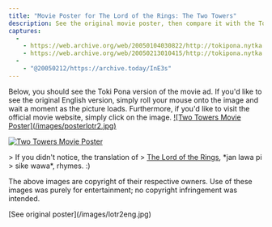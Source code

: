 ```yaml
---
title: "Movie Poster for The Lord of the Rings: The Two Towers"
description: See the original movie poster, then compare it with the Toki Pona version.
captures:
  -
    - https://web.archive.org/web/20050104030822/http://tokipona.nytka.org:80/image/lotr2.html
    - https://web.archive.org/web/20050213010415/http://tokipona.nytka.org:80/image/lotr2.html
  -
    - "@20050212/https://archive.today/InE3s"
---
```


<Change till={1}>
Below, you should see the Toki Pona version of the movie ad. If you'd like to see the original English version, simply roll your mouse onto the image and wait a moment as the picture loads. Furthermore, if you'd like to visit the official movie website, simply click on the image.
</Change>

<a href="http://www.lordoftherings.net/">
![Two Towers Movie Poster](/images/posterlotr2.jpg)

<Change till={1}>![Two Towers Movie Poster](/images/lotr2eng.jpg)</Change>
</a>

<Change till={1}>
> If you didn't notice, the translation of  
> <u>The Lord of the Rings</u>, *jan lawa pi  
> sike wawa*, rhymes. :)


The above images are copyright of their respective owners.
Use of these images was purely for entertainment; no copyright
infringement was intended. 
</Change>

<Change from={1}>
[See original poster](/images/lotr2eng.jpg)
</Change>